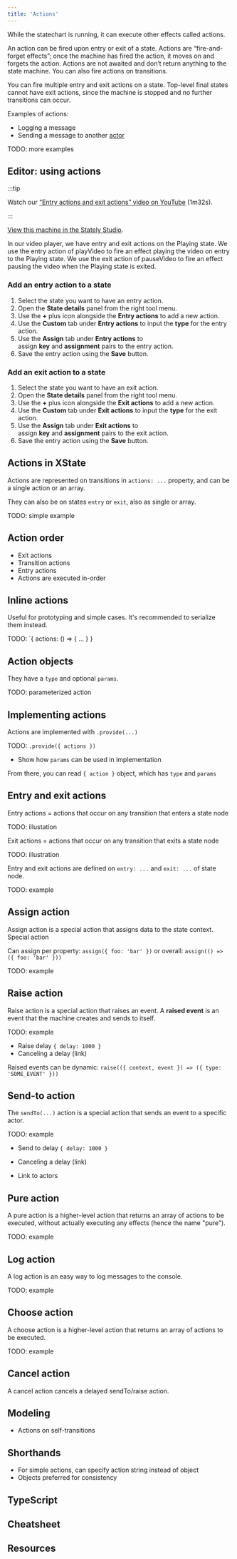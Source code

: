```yaml
---
title: 'Actions'
---
```



While the statechart is running, it can execute other effects called actions.

An action can be fired upon entry or exit of a state. Actions are “fire-and-forget effects”; once the machine has fired the action, it moves on and forgets the action. Actions are not awaited and don’t return anything to the state machine. You can also fire actions on transitions.

You can fire multiple entry and exit actions on a state. Top-level final states cannot have exit actions, since the machine is stopped and no further transitions can occur.

Examples of actions:

- Logging a message
- Sending a message to another [actor](actors.mdx)

TODO: more examples

## Editor: using actions

:::tip

Watch our [“Entry actions and exit actions” video on YouTube](https://www.youtube.com/watch?v=GYoYZ1Dt1sA&list=PLvWgkXBB3dd4I_l-djWVU2UGPyBgKfnTQ&index=8) (1m32s).

:::

<p>
  <ThemedImage
    alt="Video player state machine containing closed and opened states. On the Play event, the Closed state transitions to the Opened state. The Playing state has an entry action for starting a video playing indicated by the ‘Entry’ label and the text playVideo, and an exit action for pausing a video indicated by the ‘Exit’ lable and the text pauseVideo. The Opened state contains Playing and Paused states, which are transitioned between using the Pause and Play events. There’s a Stop event from the Opened state that transitions to the final state of Stopped. There’s an onDone event from the parent Opened state back to the Closed state."
    sources={{
      light:
        'https://stately.ai/registry/machines/222e2d7a-0ed6-4f2c-843a-e6646d717000.light.png',
      dark: 'https://stately.ai/registry/machines/222e2d7a-0ed6-4f2c-843a-e6646d717000.dark.png',
    }}
  />
</p>

[View this machine in the Stately Studio](https://stately.ai/registry/editor/e13bef2b-bb13-4465-96ac-0bc25340688e?machineId=222e2d7a-0ed6-4f2c-843a-e6646d717000).

In our video player, we have entry and exit actions on the Playing state. We use the entry action of playVideo to fire an effect playing the video on entry to the Playing state. We use the exit action of pauseVideo to fire an effect pausing the video when the Playing state is exited.

### Add an entry action to a state

1. Select the state you want to have an entry action.
2. Open the **State details** panel from the right tool menu.
3. Use the **+** plus icon alongside the **Entry actions** to add a new action.
4. Use the **Custom** tab under **Entry actions** to input the **type** for the entry action.
5. Use the **Assign** tab under **Entry actions** to assign **key** and **assignment** pairs to the entry action.
6. Save the entry action using the **Save** button.

### Add an exit action to a state

1. Select the state you want to have an exit action.
2. Open the **State details** panel from the right tool menu.
3. Use the **+** plus icon alongside the **Exit actions** to add a new action.
4. Use the **Custom** tab under **Exit actions** to input the **type** for the exit action.
5. Use the **Assign** tab under **Exit actions** to assign **key** and **assignment** pairs to the exit action.
6. Save the entry action using the **Save** button.

## Actions in XState

Actions are represented on transitions in `actions: ...` property, and can be a single action or an array.

They can also be on states `entry` or `exit`, also as single or array.

TODO: simple example

## Action order

- Exit actions
- Transition actions
- Entry actions
- Actions are executed in-order

## Inline actions

Useful for prototyping and simple cases. It's recommended to serialize them instead.

TODO: `{ actions: () => { ... } }

## Action objects

They have a `type` and optional `params`.

TODO: parameterized action

## Implementing actions

Actions are implemented with `.provide(...)`

TODO: `.provide({ actions })`

- Show how `params` can be used in implementation

From there, you can read `{ action }` object, which has `type` and `params`

## Entry and exit actions

Entry actions = actions that occur on any transition that enters a state node

TODO: illustation

Exit actions = actions that occur on any transition that exits a state node

TODO: illustration

Entry and exit actions are defined on `entry: ...` and `exit: ...` of state node.

TODO: example

## Assign action

Assign action is a special action that assigns data to the state context. Special action

Can assign per property: `assign({ foo: 'bar' })` or overall: `assign(() => ({ foo: 'bar' }))`

TODO: example

## Raise action

Raise action is a special action that raises an event. A **raised event** is an event that the machine creates and sends to itself.

TODO: example

- Raise delay `{ delay: 1000 }`
- Canceling a delay (link)

Raised events can be dynamic: `raise(({ context, event }) => ({ type: 'SOME_EVENT' }))`

## Send-to action

The `sendTo(...)` action is a special action that sends an event to a specific actor.

TODO: example

- Send to delay `{ delay: 1000 }`
- Canceling a delay (link)

- Link to actors

## Pure action

A pure action is a higher-level action that returns an array of actions to be executed, without actually executing any effects (hence the name "pure").

TODO: example

## Log action

A log action is an easy way to log messages to the console.

TODO: example

## Choose action

A choose action is a higher-level action that returns an array of actions to be executed.

TODO: example

## Cancel action

A cancel action cancels a delayed sendTo/raise action.

## Modeling

- Actions on self-transitions

## Shorthands

- For simple actions, can specify action string instead of object
- Objects preferred for consistency

## TypeScript

## Cheatsheet

## Resources
